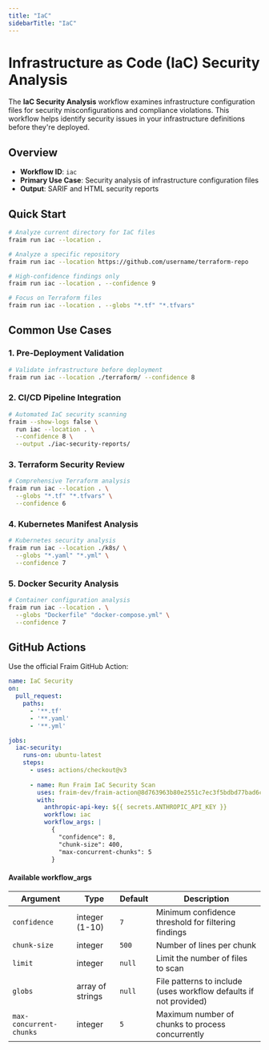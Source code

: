 ```yaml
---
title: "IaC"
sidebarTitle: "IaC"
---
```


# Infrastructure as Code (IaC) Security Analysis

The **IaC Security Analysis** workflow examines infrastructure configuration files for security misconfigurations and compliance violations. This workflow helps identify security issues in your infrastructure definitions before they're deployed.

## Overview

- **Workflow ID**: `iac`
- **Primary Use Case**: Security analysis of infrastructure configuration files
- **Output**: SARIF and HTML security reports

## Quick Start

```bash
# Analyze current directory for IaC files
fraim run iac --location .

# Analyze a specific repository
fraim run iac --location https://github.com/username/terraform-repo

# High-confidence findings only
fraim run iac --location . --confidence 9

# Focus on Terraform files
fraim run iac --location . --globs "*.tf" "*.tfvars"
```

## Common Use Cases

### 1. Pre-Deployment Validation
```bash
# Validate infrastructure before deployment
fraim run iac --location ./terraform/ --confidence 8
```

### 2. CI/CD Pipeline Integration
```bash
# Automated IaC security scanning
fraim --show-logs false \
  run iac --location . \
  --confidence 8 \
  --output ./iac-security-reports/
```

### 3. Terraform Security Review
```bash
# Comprehensive Terraform analysis
fraim run iac --location . \
  --globs "*.tf" "*.tfvars" \
  --confidence 6
```

### 4. Kubernetes Manifest Analysis
```bash
# Kubernetes security analysis
fraim run iac --location ./k8s/ \
  --globs "*.yaml" "*.yml" \
  --confidence 7
```

### 5. Docker Security Analysis
```bash
# Container configuration analysis
fraim run iac --location . \
  --globs "Dockerfile" "docker-compose.yml" \
  --confidence 7
```

## GitHub Actions

Use the official Fraim GitHub Action:

```yaml
name: IaC Security
on:
  pull_request:
    paths:
      - '**.tf'
      - '**.yaml'
      - '**.yml'

jobs:
  iac-security:
    runs-on: ubuntu-latest
    steps:
      - uses: actions/checkout@v3
      
      - name: Run Fraim IaC Security Scan
        uses: fraim-dev/fraim-action@8d763963b80e2551c7ec3f5bdbd77bad6ce7658c
        with:
          anthropic-api-key: ${{ secrets.ANTHROPIC_API_KEY }}
          workflow: iac
          workflow_args: |
            {
              "confidence": 8,
              "chunk-size": 400,
              "max-concurrent-chunks": 5
            }
```

#### Available workflow_args

| Argument | Type | Default | Description |
|----------|------|---------|-------------|
| `confidence` | integer (1-10) | `7` | Minimum confidence threshold for filtering findings |
| `chunk-size` | integer | `500` | Number of lines per chunk |
| `limit` | integer | `null` | Limit the number of files to scan |
| `globs` | array of strings | `null` | File patterns to include (uses workflow defaults if not provided) |
| `max-concurrent-chunks` | integer | `5` | Maximum number of chunks to process concurrently |
